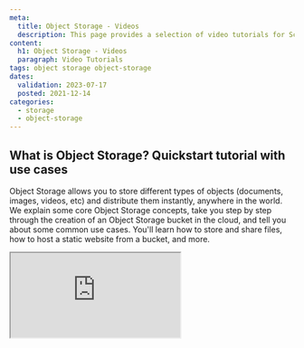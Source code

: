 ```yaml
---
meta:
  title: Object Storage - Videos
  description: This page provides a selection of video tutorials for Scaleway Object Storage
content:
  h1: Object Storage - Videos
  paragraph: Video Tutorials
tags: object storage object-storage
dates:
  validation: 2023-07-17
  posted: 2021-12-14
categories:
  - storage
  - object-storage
---
```


## What is Object Storage? Quickstart tutorial with use cases


Object Storage allows you to store different types of objects (documents, images, videos, etc) and distribute them instantly, anywhere in the world. We explain some core Object Storage concepts, take you step by step through the creation of an Object Storage bucket in the cloud, and tell you about some common use cases. You'll learn how to store and share files, how to host a static website from a bucket, and more.


<Iframe src="https://www.youtube.com/embed/N5alUrJRrZU" title="YouTube video player" />
